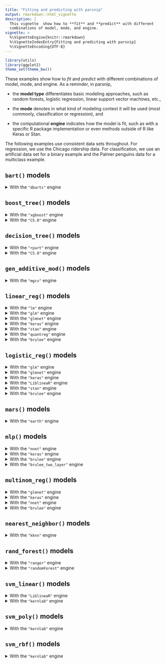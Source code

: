 ```yaml
---
title: "Fitting and predicting with parsnip"
output: rmarkdown::html_vignette
description: |
  This vignette  show how to **fit** and **predict** with different 
  combinations of model, mode, and engine.
vignette: >
  %\VignetteEngine{knitr::rmarkdown}
  %\VignetteIndexEntry{Fitting and predicting with parsnip}
  %\VignetteEncoding{UTF-8}
---
```


```r
library(utils)
library(ggplot2)
theme_set(theme_bw())
```

These examples show how to *fit* and *predict* with different combinations of model, mode, and engine. As a reminder, in parsnip, 

- the **model type** differentiates basic modeling approaches, such as random forests, logistic regression, linear support vector machines, etc.,

- the **mode** denotes in what kind of modeling context it will be used (most commonly, classification or regression), and

- the computational **engine** indicates how the model is fit, such as with a specific R package implementation or even methods outside of R like Keras or Stan.

The following examples use consistent data sets throughout. For regression, we use the Chicago ridership data. For classification, we use an artificial data set for a binary example and the Palmer penguins data for a multiclass example.


## `bart()` models

  <details id="bart-dbarts"> 
  
  <summary>With the `"dbarts"` engine</summary>
  
  <h3>Regression Example (`dbarts`)</h3>

  ```r
  knitr::spin_child("template-reg-chicago.R")
  ```

  We can define the model with specific parameters:

  ```r
  bt_reg_spec <- 
    bart(trees = 15) %>% 
    # This model can be used for classification or regression, so set mode
    set_mode("regression") %>% 
    set_engine("dbarts")
  bt_reg_spec
  ```

  Now we create the model fit object:

  ```r
  set.seed(1)
  bt_reg_fit <- bt_reg_spec %>% fit(ridership ~ ., data = Chicago_train)
  bt_reg_fit
  ```

  The holdout data can be predicted:

  ```r
  predict(bt_reg_fit, Chicago_test)
  ```


  <h3>Classification Example (`dbarts`)</h3>

  ```r
  knitr::spin_child("template-cls-two-class.R")
  ```

  We can define the model with specific parameters:

  ```r
  bt_cls_spec <- 
    bart(trees = 15) %>% 
    # This model can be used for classification or regression, so set mode
    set_mode("classification") %>% 
    set_engine("dbarts")
  bt_cls_spec
  ```

  Now we create the model fit object:

  ```r
  set.seed(1)
  bt_cls_fit <- bt_cls_spec %>% fit(Class ~ ., data = data_train)
  bt_cls_fit
  ```

  The holdout data can be predicted for both hard class predictions and probabilities. We'll bind these together into one tibble:

  ```r
  bind_cols(
    predict(bt_cls_fit, data_test),
    predict(bt_cls_fit, data_test, type = "prob")
  )
  ```
    
  </details>


## `boost_tree()` models

  <details id="boost-tree-xgboost"> 
  
  <summary>With the `"xgboost"` engine</summary>
  
  <h3>Regression Example (`xgboost`)</h3>

  ```r
  knitr::spin_child("template-reg-chicago.R")
  ```

  We can define the model with specific parameters:

  ```r
  bt_reg_spec <- 
    boost_tree(trees = 15) %>% 
    # This model can be used for classification or regression, so set mode
    set_mode("regression") %>% 
    set_engine("xgboost")
  bt_reg_spec
  ```

  Now we create the model fit object:

  ```r
  set.seed(1)
  bt_reg_fit <- bt_reg_spec %>% fit(ridership ~ ., data = Chicago_train)
  bt_reg_fit
  ```

  The holdout data can be predicted:

  ```r
  predict(bt_reg_fit, Chicago_test)
  ```


  <h3>Classification Example (`xgboost`)</h3>

  ```r
  knitr::spin_child("template-cls-two-class.R")
  ```

  We can define the model with specific parameters:

  ```r
  bt_cls_spec <- 
    boost_tree(trees = 15) %>% 
    # This model can be used for classification or regression, so set mode
    set_mode("classification") %>% 
    set_engine("xgboost")
  bt_cls_spec
  ```

  Now we create the model fit object:

  ```r
  set.seed(1)
  bt_cls_fit <- bt_cls_spec %>% fit(Class ~ ., data = data_train)
  bt_cls_fit
  ```

  The holdout data can be predicted for both hard class predictions and probabilities. We'll bind these together into one tibble:

  ```r
  bind_cols(
    predict(bt_cls_fit, data_test),
    predict(bt_cls_fit, data_test, type = "prob")
  )
  ```
    
  </details>


  <details id="boost-tree-C5.0"> 
  
  <summary>With the `"C5.0"` engine</summary>

  <h3>Classification Example (`C5.0`)</h3>

  ```r
  knitr::spin_child("template-cls-two-class.R")
  ```

  We can define the model with specific parameters:

  ```r
  bt_cls_spec <- 
    boost_tree(trees = 15) %>% 
    set_mode("classification") %>% 
    set_engine("C5.0")
  bt_cls_spec
  ```

  Now we create the model fit object:

  ```r
  set.seed(1)
  bt_cls_fit <- bt_cls_spec %>% fit(Class ~ ., data = data_train)
  bt_cls_fit
  ```

  The holdout data can be predicted for both hard class predictions and probabilities. We'll bind these together into one tibble:

  ```r
  bind_cols(
    predict(bt_cls_fit, data_test),
    predict(bt_cls_fit, data_test, type = "prob")
  )
  ```
    
  </details>  
  
  
## `decision_tree()` models

  <details id="decision-tree-rpart"> 
  
  <summary>With the `"rpart"` engine</summary>
  
  <h3>Regression Example (`rpart`)</h3>

  ```r
  knitr::spin_child("template-reg-chicago.R")
  ```

  We can define the model with specific parameters:

  ```r
  dt_reg_spec <- 
    decision_tree(tree_depth = 30) %>% 
    # This model can be used for classification or regression, so set mode
    set_mode("regression") %>% 
    set_engine("rpart")
  dt_reg_spec
  ```

  Now we create the model fit object:

  ```r
  set.seed(1)
  dt_reg_fit <- dt_reg_spec %>% fit(ridership ~ ., data = Chicago_train)
  dt_reg_fit
  ```

  The holdout data can be predicted:

  ```r
  predict(dt_reg_fit, Chicago_test)
  ```


  <h3>Classification Example (`rpart`)</h3>

  ```r
  knitr::spin_child("template-cls-two-class.R")
  ```

  We can define the model with specific parameters:

  ```r
  dt_cls_spec <- 
    decision_tree(tree_depth = 30) %>% 
    # This model can be used for classification or regression, so set mode
    set_mode("classification") %>% 
    set_engine("rpart")
  dt_cls_spec
  ```

  Now we create the model fit object:

  ```r
  set.seed(1)
  dt_cls_fit <- dt_cls_spec %>% fit(Class ~ ., data = data_train)
  dt_cls_fit
  ```

  The holdout data can be predicted for both hard class predictions and probabilities. We'll bind these together into one tibble:

  ```r
  bind_cols(
    predict(dt_cls_fit, data_test),
    predict(dt_cls_fit, data_test, type = "prob")
  )
  ```
    
  </details>
  
  
  <details id="decision-tree-C5.0"> 
  
  <summary>With the `"C5.0"` engine</summary>
  
  <h3>Classification Example (`C5.0`)</h3>

  ```r
  knitr::spin_child("template-cls-two-class.R")
  ```

  We can define the model with specific parameters:

  ```r
  dt_cls_spec <- 
    decision_tree(min_n = 2) %>% 
    set_mode("classification") %>% 
    set_engine("C5.0")
  dt_cls_spec
  ```

  Now we create the model fit object:

  ```r
  set.seed(1)
  dt_cls_fit <- dt_cls_spec %>% fit(Class ~ ., data = data_train)
  dt_cls_fit
  ```

  The holdout data can be predicted for both hard class predictions and probabilities. We'll bind these together into one tibble:

  ```r
  bind_cols(
    predict(dt_cls_fit, data_test),
    predict(dt_cls_fit, data_test, type = "prob")
  )
  ```
    
  </details>

## `gen_additive_mod()` models

  <details id="gen-additive-mod-mgcv"> 
  
  <summary>With the `"mgcv"` engine</summary>
  
  <h3>Regression Example (`mgcv`)</h3>

  ```r
  knitr::spin_child("template-reg-chicago.R")
  ```

  We can define the model with specific parameters:

  ```r
  gam_reg_spec <- 
    gen_additive_mod(select_features = FALSE, adjust_deg_free = 10) %>% 
    # This model can be used for classification or regression, so set mode
    set_mode("regression") %>% 
    set_engine("mgcv")
  gam_reg_spec
  ```

  Now we create the model fit object:

  ```r
  set.seed(1)
  gam_reg_fit <- gam_reg_spec %>% 
    fit(ridership ~ Clark_Lake + Quincy_Wells, data = Chicago_train)
  gam_reg_fit
  ```

  The holdout data can be predicted:

  ```r
  predict(gam_reg_fit, Chicago_test)
  ```


  <h3>Classification Example (`mgcv`)</h3>

  ```r
  knitr::spin_child("template-cls-two-class.R")
  ```

  We can define the model with specific parameters:

  ```r
  gam_cls_spec <- 
    gen_additive_mod(select_features = FALSE, adjust_deg_free = 10) %>% 
    # This model can be used for classification or regression, so set mode
    set_mode("classification") %>% 
    set_engine("mgcv")
  gam_cls_spec
  ```

  Now we create the model fit object:

  ```r
  set.seed(1)
  gam_cls_fit <- gam_cls_spec %>% fit(Class ~ A + B, data = data_train)
  gam_cls_fit
  ```

  The holdout data can be predicted for both hard class predictions and probabilities. We'll bind these together into one tibble:

  ```r
  bind_cols(
    predict(gam_cls_fit, data_test),
    predict(gam_cls_fit, data_test, type = "prob")
  )
  ```
    
  </details>

  
## `linear_reg()` models

  <details id="linear-reg-lm"> 
  
  <summary>With the `"lm"` engine</summary>
  
  <h3>Regression Example (`lm`)</h3>

  ```r
  knitr::spin_child("template-reg-chicago.R")
  ```

  We can define the model with specific parameters:

  ```r
  linreg_reg_spec <- 
    linear_reg() %>% 
    set_engine("lm")
  linreg_reg_spec
  ```

  Now we create the model fit object:

  ```r
  set.seed(1)
  linreg_reg_fit <- linreg_reg_spec %>% fit(ridership ~ ., data = Chicago_train)
  linreg_reg_fit
  ```

  The holdout data can be predicted:

  ```r
  predict(linreg_reg_fit, Chicago_test)
  ```
    
  </details>

  <details id="linear-reg-glm"> 
  
  <summary>With the `"glm"` engine</summary>
  
  <h3>Regression Example (`glm`)</h3>

  ```r
  knitr::spin_child("template-reg-chicago.R")
  ```

  We can define the model with specific parameters:

  ```r
  linreg_reg_spec <- 
    linear_reg() %>% 
    set_engine("glm")
  linreg_reg_spec
  ```

  Now we create the model fit object:

  ```r
  set.seed(1)
  linreg_reg_fit <- linreg_reg_spec %>% fit(ridership ~ ., data = Chicago_train)
  linreg_reg_fit
  ```

  The holdout data can be predicted:

  ```r
  predict(linreg_reg_fit, Chicago_test)
  ```
    
  </details>

  <details id="linear-reg-glmnet"> 
  
  <summary>With the `"glmnet"` engine</summary>

  <h3>Regression Example (`glmnet`)</h3>

  ```r
  knitr::spin_child("template-reg-chicago.R")
  ```

  We can define the model with specific parameters:

  ```r
  linreg_reg_spec <- 
    linear_reg(penalty = 0.1) %>% 
    set_engine("glmnet")
  linreg_reg_spec
  ```

  Now we create the model fit object:

  ```r
  set.seed(1)
  linreg_reg_fit <- linreg_reg_spec %>% fit(ridership ~ ., data = Chicago_train)
  linreg_reg_fit
  ```

  The holdout data can be predicted:

  ```r
  predict(linreg_reg_fit, Chicago_test)
  ```
    
  </details>


  <details id="linear-reg-keras"> 
  
  <summary>With the `"keras"` engine</summary>
  
  <h3>Regression Example (`keras`)</h3>

  ```r
  knitr::spin_child("template-reg-chicago.R")
  ```

  We can define the model with specific parameters:

  ```r
  linreg_reg_spec <- 
    linear_reg(penalty = 0.1) %>% 
    set_engine("keras")
  linreg_reg_spec
  ```

  Now we create the model fit object:

  ```r
  set.seed(1)
  linreg_reg_fit <- linreg_reg_spec %>% fit(ridership ~ ., data = Chicago_train)
  linreg_reg_fit
  ```

  The holdout data can be predicted:

  ```r
  predict(linreg_reg_fit, Chicago_test)
  ```
    
  </details>


  <details id="linear-reg-stan"> 
  
  <summary>With the `"stan"` engine</summary>
  
  <h3>Regression Example (`stan`)</h3>

  ```r
  knitr::spin_child("template-reg-chicago.R")
  ```

  We can define the model with specific parameters:

  ```r
  linreg_reg_spec <- 
    linear_reg() %>% 
    set_engine("stan")
  linreg_reg_spec
  ```

  Now we create the model fit object:

  ```r
  set.seed(1)
  linreg_reg_fit <- linreg_reg_spec %>% fit(ridership ~ ., data = Chicago_train)
  linreg_reg_fit
  ```

  The holdout data can be predicted:

  ```r
  predict(linreg_reg_fit, Chicago_test)
  ```
    
  </details>

  <details id="linear-reg-quantreg"> 
  
  <summary>With the `"quantreg"` engine</summary>
  
  <h3>Quantile regression Example (`quantreg`)</h3>

  ```r
  knitr::spin_child("template-reg-sacramento.R")
  ```

  We can define the model but should set the model mode. Also, for these models the levels of the distirunbtion that we would like to predict need to specified with the mode using the `quantile_levels` argument. Let's predict the 0.25, 0.50, and 0.75 quantiles:

  ```r
  linreg_quant_spec <- 
    linear_reg() %>% 
    set_engine("quantreg") %>% 
    set_mode("quantile regression", quantile_levels = (1:3) / 4)
  linreg_quant_spec
  ```

  Now we create the model fit object:

  ```r
  set.seed(1)
  linreg_quant_fit <- linreg_quant_spec %>% fit(price ~ sqft, data = sac_train)
  linreg_quant_fit
  ```

  The holdout data can be predicted:

  ```r
  quant_pred <- predict(linreg_quant_fit, sac_test)
  quant_pred
  ```
  
  `.pred_quantile` is a vector type that contains all of the quartile predictions for each row.  You can convert this to a rectangular data set using either of: 
  
  ```r
  as.matrix(quant_pred$.pred_quantile)
  
  # or 
  as_tibble(quant_pred$.pred_quantile)
  ```
  
  </details>

  <details id="linear-reg-brulee"> 
  
  <summary>With the `"brulee"` engine</summary>
  
  <h3>Regression Example (`brulee`)</h3>

  ```r
  knitr::spin_child("template-reg-chicago.R")
  ```

  We can define the model with specific parameters:

  ```r
  linreg_reg_spec <- 
    linear_reg() %>% 
    set_engine("brulee")
  linreg_reg_spec
  ```

  Now we create the model fit object:

  ```r
  set.seed(1)
  linreg_reg_fit <- linreg_reg_spec %>% fit(ridership ~ ., data = Chicago_train)
  linreg_reg_fit
  ```

  The holdout data can be predicted:

  ```r
  predict(linreg_reg_fit, Chicago_test)
  ```
    
  </details>
  
## `logistic_reg()` models

  <details id="logistic-reg-glm"> 
  
  <summary>With the `"glm"` engine</summary>
  
  <h3>Classification Example (`glm`)</h3>

  ```r
  knitr::spin_child("template-cls-two-class.R")
  ```

  We can define the model with specific parameters:

  ```r
  logreg_cls_spec <- 
    logistic_reg() %>% 
    set_engine("glm")
  logreg_cls_spec
  ```

  Now we create the model fit object:

  ```r
  set.seed(1)
  logreg_cls_fit <- logreg_cls_spec %>% fit(Class ~ ., data = data_train)
  logreg_cls_fit
  ```

  The holdout data can be predicted for both hard class predictions and probabilities. We'll bind these together into one tibble:

  ```r
  bind_cols(
    predict(logreg_cls_fit, data_test),
    predict(logreg_cls_fit, data_test, type = "prob")
  )
  ```
    
  </details>
  
  
  <details id="logistic-reg-glmnet"> 
  
  <summary>With the `"glmnet"` engine</summary>

  <h3>Classification Example (`glmnet`)</h3>

  ```r
  knitr::spin_child("template-cls-two-class.R")
  ```

  We can define the model with specific parameters:

  ```r
  logreg_cls_spec <- 
    logistic_reg(penalty = 0.1) %>% 
    set_engine("glmnet")
  logreg_cls_spec
  ```

  Now we create the model fit object:

  ```r
  set.seed(1)
  logreg_cls_fit <- logreg_cls_spec %>% fit(Class ~ ., data = data_train)
  logreg_cls_fit
  ```

  The holdout data can be predicted for both hard class predictions and probabilities. We'll bind these together into one tibble:

  ```r
  bind_cols(
    predict(logreg_cls_fit, data_test),
    predict(logreg_cls_fit, data_test, type = "prob")
  )
  ```
    
  </details>
  
  
  <details id="logistic-reg-keras"> 
  
  <summary>With the `"keras"` engine</summary>

  <h3>Classification Example (`keras`)</h3>

  ```r
  knitr::spin_child("template-cls-two-class.R")
  ```

  We can define the model with specific parameters:

  ```r
  logreg_cls_spec <- 
    logistic_reg(penalty = 0.1) %>% 
    set_engine("keras")
  logreg_cls_spec
  ```

  Now we create the model fit object:

  ```r
  set.seed(1)
  logreg_cls_fit <- logreg_cls_spec %>% fit(Class ~ ., data = data_train)
  logreg_cls_fit
  ```

  The holdout data can be predicted for both hard class predictions and probabilities. We'll bind these together into one tibble:

  ```r
  bind_cols(
    predict(logreg_cls_fit, data_test),
    predict(logreg_cls_fit, data_test, type = "prob")
  )
  ```
    
  </details>


  <details id="logistic-reg-LiblineaR"> 
  
  <summary>With the `"LiblineaR"` engine</summary>

  <h3>Classification Example (`LiblineaR`)</h3>

  ```r
  knitr::spin_child("template-cls-two-class.R")
  ```

  We can define the model with specific parameters:

  ```r
  logreg_cls_spec <- 
    logistic_reg(penalty = 0.1) %>% 
    set_engine("LiblineaR")
  logreg_cls_spec
  ```

  Now we create the model fit object:

  ```r
  set.seed(1)
  logreg_cls_fit <- logreg_cls_spec %>% fit(Class ~ ., data = data_train)
  logreg_cls_fit
  ```

  The holdout data can be predicted for both hard class predictions and probabilities. We'll bind these together into one tibble:

  ```r
  bind_cols(
    predict(logreg_cls_fit, data_test),
    predict(logreg_cls_fit, data_test, type = "prob")
  )
  ```
    
  </details>


  <details id="logistic-reg-stan"> 
  
  <summary>With the `"stan"` engine</summary>
  
  <h3>Classification Example (`stan`)</h3>

  ```r
  knitr::spin_child("template-cls-two-class.R")
  ```

  We can define the model with specific parameters:

  ```r
  logreg_cls_spec <- 
    logistic_reg() %>% 
    set_engine("stan")
  logreg_cls_spec
  ```

  Now we create the model fit object:

  ```r
  set.seed(1)
  logreg_cls_fit <- logreg_cls_spec %>% fit(Class ~ ., data = data_train)
  logreg_cls_fit
  ```

  The holdout data can be predicted for both hard class predictions and probabilities. We'll bind these together into one tibble:

  ```r
  bind_cols(
    predict(logreg_cls_fit, data_test),
    predict(logreg_cls_fit, data_test, type = "prob")
  )
  ```
    
  </details>


  <details id="logistic-reg-brulee"> 
  
  <summary>With the `"brulee"` engine</summary>
  
  <h3>Classification Example (`brulee`)</h3>

  ```r
  knitr::spin_child("template-cls-two-class.R")
  ```

  We can define the model with specific parameters:

  ```r
  logreg_cls_spec <- 
    logistic_reg() %>% 
    set_engine("brulee")
  logreg_cls_spec
  ```

  Now we create the model fit object:

  ```r
  set.seed(1)
  logreg_cls_fit <- logreg_cls_spec %>% fit(Class ~ ., data = data_train)
  logreg_cls_fit
  ```

  The holdout data can be predicted for both hard class predictions and probabilities. We'll bind these together into one tibble:

  ```r
  bind_cols(
    predict(logreg_cls_fit, data_test),
    predict(logreg_cls_fit, data_test, type = "prob")
  )
  ```
    
  </details>
  
## `mars()` models 

  <details id="mars-earth"> 
  
  <summary>With the `"earth"` engine</summary>

  <h3>Regression Example (`earth`)</h3>

  ```r
  knitr::spin_child("template-reg-chicago.R")
  ```

  We can define the model with specific parameters:

  ```r
  mars_reg_spec <- 
    mars(prod_degree = 1, prune_method = "backward") %>% 
    # This model can be used for classification or regression, so set mode
    set_mode("regression") %>% 
    set_engine("earth")
  mars_reg_spec
  ```

  Now we create the model fit object:

  ```r
  set.seed(1)
  mars_reg_fit <- mars_reg_spec %>% fit(ridership ~ ., data = Chicago_train)
  mars_reg_fit
  ```

  The holdout data can be predicted:

  ```r
  predict(mars_reg_fit, Chicago_test)
  ```

  <h3>Classification Example (`earth`)</h3>

  ```r
  knitr::spin_child("template-cls-two-class.R")
  ```

  We can define the model with specific parameters:

  ```r
  mars_cls_spec <- 
    mars(prod_degree = 1, prune_method = "backward") %>% 
    # This model can be used for classification or regression, so set mode
    set_mode("classification") %>% 
    set_engine("earth")
  mars_cls_spec
  ```

  Now we create the model fit object:

  ```r
  set.seed(1)
  mars_cls_fit <- mars_cls_spec %>% fit(Class ~ ., data = data_train)
  mars_cls_fit
  ```

  The holdout data can be predicted for both hard class predictions and probabilities. We'll bind these together into one tibble:

  ```r
  bind_cols(
    predict(mars_cls_fit, data_test),
    predict(mars_cls_fit, data_test, type = "prob")
  )
  ```
    
  </details>


## `mlp()` models

  <details id="mlp-nnet"> 
  
  <summary>With the `"nnet"` engine</summary>

  <h3>Regression Example (`nnet`)</h3>

  ```r
  knitr::spin_child("template-reg-chicago.R")
  ```

  We can define the model with specific parameters:

  ```r
  mlp_reg_spec <- 
    mlp(penalty = 0, epochs = 100) %>% 
    # This model can be used for classification or regression, so set mode
    set_mode("regression") %>% 
    set_engine("nnet")
  mlp_reg_spec
  ```

  Now we create the model fit object:

  ```r
  set.seed(1)
  mlp_reg_fit <- mlp_reg_spec %>% fit(ridership ~ ., data = Chicago_train)
  mlp_reg_fit
  ```

  The holdout data can be predicted:

  ```r
  predict(mlp_reg_fit, Chicago_test)
  ```

  <h3>Classification Example (`nnet`)</h3>

  ```r
  knitr::spin_child("template-cls-two-class.R")
  ```

  We can define the model with specific parameters:

  ```r
  mlp_cls_spec <- 
    mlp(penalty = 0, epochs = 100) %>% 
    # This model can be used for classification or regression, so set mode
    set_mode("classification") %>% 
    set_engine("nnet")
  mlp_cls_spec
  ```

  Now we create the model fit object:

  ```r
  set.seed(1)
  mlp_cls_fit <- mlp_cls_spec %>% fit(Class ~ ., data = data_train)
  mlp_cls_fit
  ```

  The holdout data can be predicted for both hard class predictions and probabilities. We'll bind these together into one tibble:

  ```r
  bind_cols(
    predict(mlp_cls_fit, data_test),
    predict(mlp_cls_fit, data_test, type = "prob")
  )
  ```
    
  </details>
  
  <details id="mlp-keras"> 
  
  <summary>With the `"keras"` engine</summary>

  <h3>Regression Example (`keras`)</h3>

  ```r
  knitr::spin_child("template-reg-chicago.R")
  ```

  We can define the model with specific parameters:

  ```r
  mlp_reg_spec <- 
    mlp(penalty = 0, epochs = 20) %>% 
    # This model can be used for classification or regression, so set mode
    set_mode("regression") %>% 
    set_engine("keras")
  mlp_reg_spec
  ```

  Now we create the model fit object:

  ```r
  set.seed(1)
  mlp_reg_fit <- mlp_reg_spec %>% fit(ridership ~ ., data = Chicago_train)
  mlp_reg_fit
  ```

  The holdout data can be predicted:

  ```r
  predict(mlp_reg_fit, Chicago_test)
  ```


  <h3>Classification Example (`keras`)</h3>

  ```r
  knitr::spin_child("template-cls-two-class.R")
  ```

  We can define the model with specific parameters:

  ```r
  mlp_cls_spec <- 
    mlp(penalty = 0, epochs = 20) %>% 
    # This model can be used for classification or regression, so set mode
    set_mode("classification") %>% 
    set_engine("keras")
  mlp_cls_spec
  ```

  Now we create the model fit object:

  ```r
  set.seed(1)
  mlp_cls_fit <- mlp_cls_spec %>% fit(Class ~ ., data = data_train)
  mlp_cls_fit
  ```

  The holdout data can be predicted for both hard class predictions and probabilities. We'll bind these together into one tibble:

  ```r
  bind_cols(
    predict(mlp_cls_fit, data_test),
    predict(mlp_cls_fit, data_test, type = "prob")
  )
  ```
    
  </details>  
  

  <details id="mlp-brulee"> 
  
  <summary>With the `"brulee"` engine</summary>

  <h3>Regression Example (`brulee`)</h3>

  ```r
  knitr::spin_child("template-reg-chicago.R")
  ```

  We can define the model with specific parameters:

  ```r
  mlp_reg_spec <- 
    mlp(penalty = 0, epochs = 100) %>% 
    # This model can be used for classification or regression, so set mode
    set_mode("regression") %>% 
    set_engine("brulee")
  mlp_reg_spec
  ```

  Now we create the model fit object:

  ```r
  set.seed(1)
  mlp_reg_fit <- mlp_reg_spec %>% fit(ridership ~ ., data = Chicago_train)
  mlp_reg_fit
  ```

  The holdout data can be predicted:

  ```r
  predict(mlp_reg_fit, Chicago_test)
  ```

  <h3>Classification Example (`brulee`)</h3>

  ```r
  knitr::spin_child("template-cls-two-class.R")
  ```

  We can define the model with specific parameters:

  ```r
  mlp_cls_spec <- 
    mlp(penalty = 0, epochs = 100) %>% 
    # This model can be used for classification or regression, so set mode
    set_mode("classification") %>% 
    set_engine("brulee")
  mlp_cls_spec
  ```

  Now we create the model fit object:

  ```r
  set.seed(1)
  mlp_cls_fit <- mlp_cls_spec %>% fit(Class ~ ., data = data_train)
  mlp_cls_fit
  ```

  The holdout data can be predicted for both hard class predictions and probabilities. We'll bind these together into one tibble:

  ```r
  bind_cols(
    predict(mlp_cls_fit, data_test),
    predict(mlp_cls_fit, data_test, type = "prob")
  )
  ```
    
  </details>
  
  <details id="mlp-brulee_two_layer_two_layer"> 
  
  <summary>With the `"brulee_two_layer"` engine</summary>

  <h3>Regression Example (`brulee_two_layer`)</h3>

  ```r
  knitr::spin_child("template-reg-chicago.R")
  ```

  We can define the model with specific parameters:

  ```r
  mlp_reg_spec <- 
    mlp(penalty = 0, epochs = 10) %>% 
    # This model can be used for classification or regression, so set mode
    set_mode("regression") %>% 
    set_engine("brulee_two_layer", hidden_units_2 = 2)
  mlp_reg_spec
  ```

  Now we create the model fit object:

  ```r
  set.seed(13)
  mlp_reg_fit <- mlp_reg_spec %>% fit(ridership ~ ., data = Chicago_train)
  mlp_reg_fit
  ```

  The holdout data can be predicted:

  ```r
  predict(mlp_reg_fit, Chicago_test)
  ```

  <h3>Classification Example (`brulee_two_layer`)</h3>

  ```r
  knitr::spin_child("template-cls-two-class.R")
  ```

  We can define the model with specific parameters:

  ```r
  mlp_cls_spec <- 
    mlp(penalty = 0, epochs = 10) %>% 
    # This model can be used for classification or regression, so set mode
    set_mode("classification") %>% 
    set_engine("brulee_two_layer", hidden_units_2 = 2)
  mlp_cls_spec
  ```

  Now we create the model fit object:

  ```r
  set.seed(12)
  mlp_cls_fit <- mlp_cls_spec %>% fit(Class ~ ., data = data_train)
  mlp_cls_fit
  ```

  The holdout data can be predicted for both hard class predictions and probabilities. We'll bind these together into one tibble:

  ```r
  bind_cols(
    predict(mlp_cls_fit, data_test),
    predict(mlp_cls_fit, data_test, type = "prob")
  )
  ```
    
  </details>
  
  
## `multinom_reg()` models

  <details id="multinom-reg-glmnet"> 

  <summary>With the `"glmnet"` engine</summary>

  <h3>Classification Example (`glmnet`)</h3>

  ```r
  knitr::spin_child("template-cls-multi-class.R")
  ```

  We can define the model with specific parameters:

  ```r
  mr_cls_spec <- 
    multinom_reg(penalty = 0.1) %>% 
    set_engine("glmnet")
  mr_cls_spec
  ```

  Now we create the model fit object:

  ```r
  set.seed(1)
  mr_cls_fit <- mr_cls_spec %>% fit(island ~ ., data = penguins_train)
  mr_cls_fit
  ```

  The holdout data can be predicted for both hard class predictions and probabilities. We'll bind these together into one tibble:

  ```r
  bind_cols(
    predict(mr_cls_fit, penguins_test),
    predict(mr_cls_fit, penguins_test, type = "prob")
  )
  ```

  </details>


  <details id="multinom-reg-keras"> 

  <summary>With the `"keras"` engine</summary>

  <h3>Classification Example (`keras`)</h3>

  ```r
  knitr::spin_child("template-cls-multi-class.R")
  ```

  We can define the model with specific parameters:

  ```r
  mr_cls_spec <- 
    multinom_reg(penalty = 0.1) %>% 
    set_engine("keras")
  mr_cls_spec
  ```

  Now we create the model fit object:

  ```r
  set.seed(1)
  mr_cls_fit <- mr_cls_spec %>% fit(island ~ ., data = penguins_train)
  mr_cls_fit
  ```

  The holdout data can be predicted for both hard class predictions and probabilities. We'll bind these together into one tibble:

  ```r
  bind_cols(
    predict(mr_cls_fit, penguins_test),
    predict(mr_cls_fit, penguins_test, type = "prob")
  )
  ```

  </details>


  <details id="multinom-reg-nnet"> 

  <summary>With the `"nnet"` engine</summary>

  <h3>Classification Example (`nnet`)</h3>

  ```r
  knitr::spin_child("template-cls-multi-class.R")
  ```

  We can define the model with specific parameters:

  ```r
  mr_cls_spec <- 
    multinom_reg(penalty = 0.1) %>% 
    set_engine("nnet")
  mr_cls_spec
  ```

  Now we create the model fit object:

  ```r
  set.seed(1)
  mr_cls_fit <- mr_cls_spec %>% fit(island ~ ., data = penguins_train)
  mr_cls_fit
  ```

  The holdout data can be predicted for both hard class predictions and probabilities. We'll bind these together into one tibble:

  ```r
  bind_cols(
    predict(mr_cls_fit, penguins_test),
    predict(mr_cls_fit, penguins_test, type = "prob")
  )
  ```

  </details>


  <details id="multinom-reg-brulee"> 

  <summary>With the `"brulee"` engine</summary>

  <h3>Classification Example (`brulee`)</h3>

  ```r
  knitr::spin_child("template-cls-multi-class.R")
  ```

  We can define the model with specific parameters:

  ```r
  mr_cls_spec <- 
    multinom_reg(penalty = 0.1) %>% 
    set_engine("brulee")
  mr_cls_spec
  ```

  Now we create the model fit object:

  ```r
  set.seed(1)
  mr_cls_fit <- mr_cls_spec %>% fit(island ~ ., data = penguins_train)
  mr_cls_fit
  ```

  The holdout data can be predicted for both hard class predictions and probabilities. We'll bind these together into one tibble:

  ```r
  bind_cols(
    predict(mr_cls_fit, penguins_test),
    predict(mr_cls_fit, penguins_test, type = "prob")
  )
  ```

  </details>
  
  
## `nearest_neighbor()` models

  <details id="nearest-neighbor-kknn"> 

  <summary>With the `"kknn"` engine</summary>

  <h3>Regression Example (`kknn`)</h3>

  ```r
  knitr::spin_child("template-reg-chicago.R")
  ```

  We can define the model with specific parameters:

  ```r
  knn_reg_spec <-
    nearest_neighbor(neighbors = 5, weight_func = "triangular") %>%
    # This model can be used for classification or regression, so set mode
    set_mode("regression") %>%
    set_engine("kknn")
  knn_reg_spec
  ```

  Now we create the model fit object:

  ```r
  knn_reg_fit <- knn_reg_spec %>% fit(ridership ~ ., data = Chicago_train)
  knn_reg_fit
  ```

  The holdout data can be predicted:

  ```r
  predict(knn_reg_fit, Chicago_test)
  ```


  <h3>Classification Example (`kknn`)</h3>

  ```r
  knitr::spin_child("template-cls-two-class.R")
  ```

  Since there are two classes, we'll use an odd number of neighbors to avoid ties:

  ```r
  knn_cls_spec <-
    nearest_neighbor(neighbors = 11, weight_func = "triangular") %>%
    # This model can be used for classification or regression, so set mode
    set_mode("classification") %>%
    set_engine("kknn")
  knn_cls_spec
  ```

  Now we create the model fit object:

  ```r
  knn_cls_fit <- knn_cls_spec %>% fit(Class ~ ., data = data_train)
  knn_cls_fit
  ```

  The holdout data can be predicted for both hard class predictions and probabilities. We'll bind these together into one tibble:

  ```r
  bind_cols(
    predict(knn_cls_fit, data_test),
    predict(knn_cls_fit, data_test, type = "prob")
  )
  ```
  
  </details>


## `rand_forest()` models

  <details id="rand-forest-ranger"> 
  
  <summary>With the `"ranger"` engine</summary>

  <h3>Regression Example (`ranger`)</h3>

  ```r
  knitr::spin_child("template-reg-chicago.R")
  ```

  We can define the model with specific parameters:

  ```r
  rf_reg_spec <- 
    rand_forest(trees = 200, min_n = 5) %>% 
    # This model can be used for classification or regression, so set mode
    set_mode("regression") %>% 
    set_engine("ranger")
  rf_reg_spec
  ```

  Now we create the model fit object:

  ```r
  set.seed(1)
  rf_reg_fit <- rf_reg_spec %>% fit(ridership ~ ., data = Chicago_train)
  rf_reg_fit
  ```

  The holdout data can be predicted:

  ```r
  predict(rf_reg_fit, Chicago_test)
  ```


  <h3>Classification Example (`ranger`)</h3>

  ```r
  knitr::spin_child("template-cls-two-class.R")
  ```

  We can define the model with specific parameters:

  ```r
  rf_cls_spec <- 
    rand_forest(trees = 200, min_n = 5) %>% 
    # This model can be used for classification or regression, so set mode
    set_mode("classification") %>% 
    set_engine("ranger")
  rf_cls_spec
  ```

  Now we create the model fit object:

  ```r
  set.seed(1)
  rf_cls_fit <- rf_cls_spec %>% fit(Class ~ ., data = data_train)
  rf_cls_fit
  ```

  The holdout data can be predicted for both hard class predictions and probabilities. We'll bind these together into one tibble:

  ```r
  bind_cols(
    predict(rf_cls_fit, data_test),
    predict(rf_cls_fit, data_test, type = "prob")
  )
  ```
    
  </details>


  <details id="rand-forest-randomForest"> 
  
  <summary>With the `"randomForest"` engine</summary>

  <h3>Regression Example (`randomForest`)</h3>

  ```r
  knitr::spin_child("template-reg-chicago.R")
  ```

  We can define the model with specific parameters:

  ```r
  rf_reg_spec <- 
    rand_forest(trees = 200, min_n = 5) %>% 
    # This model can be used for classification or regression, so set mode
    set_mode("regression") %>% 
    set_engine("randomForest")
  rf_reg_spec
  ```

  Now we create the model fit object:

  ```r
  set.seed(1)
  rf_reg_fit <- rf_reg_spec %>% fit(ridership ~ ., data = Chicago_train)
  rf_reg_fit
  ```

  The holdout data can be predicted:

  ```r
  predict(rf_reg_fit, Chicago_test)
  ```


  <h3>Classification Example (`randomForest`)</h3>

  ```r
  knitr::spin_child("template-cls-two-class.R")
  ```

  We can define the model with specific parameters:

  ```r
  rf_cls_spec <- 
    rand_forest(trees = 200, min_n = 5) %>% 
    # This model can be used for classification or regression, so set mode
    set_mode("classification") %>% 
    set_engine("randomForest")
  rf_cls_spec
  ```

  Now we create the model fit object:

  ```r
  set.seed(1)
  rf_cls_fit <- rf_cls_spec %>% fit(Class ~ ., data = data_train)
  rf_cls_fit
  ```

  The holdout data can be predicted for both hard class predictions and probabilities. We'll bind these together into one tibble:

  ```r
  bind_cols(
    predict(rf_cls_fit, data_test),
    predict(rf_cls_fit, data_test, type = "prob")
  )
  ```
    
  </details>


## `svm_linear()` models

  <details id="svm-linear-LiblineaR">
  
  <summary>With the `"LiblineaR"` engine</summary>

  <h3>Regression Example (`LiblineaR`)</h3>

  ```r
  knitr::spin_child("template-reg-chicago.R")
  ```

  We can define the model with specific parameters:

  ```r
  svm_reg_spec <- 
    svm_linear(cost = 1, margin = 0.1) %>% 
    # This model can be used for classification or regression, so set mode
    set_mode("regression") %>% 
    set_engine("LiblineaR")
  svm_reg_spec
  ```

  Now we create the model fit object:

  ```r
  set.seed(1)
  svm_reg_fit <- svm_reg_spec %>% fit(ridership ~ ., data = Chicago_train)
  svm_reg_fit
  ```

  The holdout data can be predicted:

  ```r
  predict(svm_reg_fit, Chicago_test)
  ```


  <h3>Classification Example (`LiblineaR`)</h3>

  ```r
  knitr::spin_child("template-cls-two-class.R")
  ```

  We can define the model with specific parameters:

  ```r
  svm_cls_spec <- 
    svm_linear(cost = 1) %>% 
    # This model can be used for classification or regression, so set mode
    set_mode("classification") %>% 
    set_engine("LiblineaR")
  svm_cls_spec
  ```

  Now we create the model fit object:

  ```r
  set.seed(1)
  svm_cls_fit <- svm_cls_spec %>% fit(Class ~ ., data = data_train)
  svm_cls_fit
  ```

  The holdout data can be predicted for hard class predictions.

  ```r
  predict(svm_cls_fit, data_test)
  ```

  </details>


  <details id="svm-linear-kernlab"> 
  
  <summary>With the `"kernlab"` engine</summary>

  <h3>Regression Example (`kernlab`)</h3>

  ```r
  knitr::spin_child("template-reg-chicago.R")
  ```

  We can define the model with specific parameters:

  ```r
  svm_reg_spec <- 
    svm_linear(cost = 1, margin = 0.1) %>% 
    # This model can be used for classification or regression, so set mode
    set_mode("regression") %>% 
    set_engine("kernlab")
  svm_reg_spec
  ```

  Now we create the model fit object:

  ```r
  set.seed(1)
  svm_reg_fit <- svm_reg_spec %>% fit(ridership ~ ., data = Chicago_train)
  svm_reg_fit
  ```

  The holdout data can be predicted:

  ```r
  predict(svm_reg_fit, Chicago_test)
  ```


  <h3>Classification Example (`kernlab`)</h3>

  ```r
  knitr::spin_child("template-cls-two-class.R")
  ```

  We can define the model with specific parameters:

  ```r
  svm_cls_spec <- 
    svm_linear(cost = 1) %>% 
    # This model can be used for classification or regression, so set mode
    set_mode("classification") %>% 
    set_engine("kernlab")
  svm_cls_spec
  ```

  Now we create the model fit object:

  ```r
  set.seed(1)
  svm_cls_fit <- svm_cls_spec %>% fit(Class ~ ., data = data_train)
  svm_cls_fit
  ```

  The holdout data can be predicted for both hard class predictions and probabilities. We'll bind these together into one tibble:

  ```r
  bind_cols(
    predict(svm_cls_fit, data_test),
    predict(svm_cls_fit, data_test, type = "prob")
  )
  ```
    
  </details>


## `svm_poly()` models

  <details id="svm-poly-kernlab">
  
  <summary>With the `"kernlab"` engine</summary>

  <h3>Regression Example (`kernlab`)</h3>

  ```r
  knitr::spin_child("template-reg-chicago.R")
  ```

  We can define the model with specific parameters:

  ```r
  svm_reg_spec <- 
    svm_poly(cost = 1, margin = 0.1) %>% 
    # This model can be used for classification or regression, so set mode
    set_mode("regression") %>% 
    set_engine("kernlab")
  svm_reg_spec
  ```

  Now we create the model fit object:

  ```r
  set.seed(1)
  svm_reg_fit <- svm_reg_spec %>% fit(ridership ~ ., data = Chicago_train)
  svm_reg_fit
  ```

  The holdout data can be predicted:

  ```r
  predict(svm_reg_fit, Chicago_test)
  ```


  <h3>Classification Example (`kernlab`)</h3>

  ```r
  knitr::spin_child("template-cls-two-class.R")
  ```

  We can define the model with specific parameters:

  ```r
  svm_cls_spec <- 
    svm_poly(cost = 1) %>% 
    # This model can be used for classification or regression, so set mode
    set_mode("classification") %>% 
    set_engine("kernlab")
  svm_cls_spec
  ```

  Now we create the model fit object:

  ```r
  set.seed(1)
  svm_cls_fit <- svm_cls_spec %>% fit(Class ~ ., data = data_train)
  svm_cls_fit
  ```

  The holdout data can be predicted for both hard class predictions and probabilities. We'll bind these together into one tibble:

  ```r
  bind_cols(
    predict(svm_cls_fit, data_test),
    predict(svm_cls_fit, data_test, type = "prob")
  )
  ```
    
  </details>


## `svm_rbf()` models

  <details id="svm-rbf-kernlab"> 

  <summary>With the `"kernlab"` engine</summary>

  <h3>Regression Example (`kernlab`)</h3>

  ```r
  knitr::spin_child("template-reg-chicago.R")
  ```

  We can define the model with specific parameters:

  ```r
  svm_reg_spec <- 
    svm_rbf(cost = 1, margin = 0.1) %>% 
    # This model can be used for classification or regression, so set mode
    set_mode("regression") %>% 
    set_engine("kernlab")
  svm_reg_spec
  ```

  Now we create the model fit object:

  ```r
  set.seed(1)
  svm_reg_fit <- svm_reg_spec %>% fit(ridership ~ ., data = Chicago_train)
  svm_reg_fit
  ```

  The holdout data can be predicted:

  ```r
  predict(svm_reg_fit, Chicago_test)
  ```


  <h3>Classification Example (`kernlab`)</h3>

  ```r
  knitr::spin_child("template-cls-two-class.R")
  ```

  We can define the model with specific parameters:

  ```r
  svm_cls_spec <- 
    svm_rbf(cost = 1) %>% 
    # This model can be used for classification or regression, so set mode
    set_mode("classification") %>% 
    set_engine("kernlab")
  svm_cls_spec
  ```

  Now we create the model fit object:

  ```r
  set.seed(1)
  svm_cls_fit <- svm_cls_spec %>% fit(Class ~ ., data = data_train)
  svm_cls_fit
  ```

  The holdout data can be predicted for both hard class predictions and probabilities. We'll bind these together into one tibble:

  ```r
  bind_cols(
    predict(svm_cls_fit, data_test),
    predict(svm_cls_fit, data_test, type = "prob")
  )
  ```
    
  </details>
